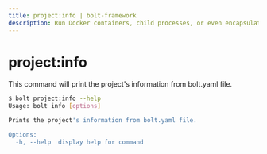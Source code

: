 ```yaml
---
title: project:info | bolt-framework
description: Run Docker containers, child processes, or even encapsulate your entire project within a VM, all under one unified API.
---
```



<Meta title="References/CLI References/project:info" />

# project:info

This command will print the project's information from bolt.yaml file.

```bash
$ bolt project:info --help
Usage: bolt info [options]

Prints the project's information from bolt.yaml file.

Options:
  -h, --help  display help for command
```
